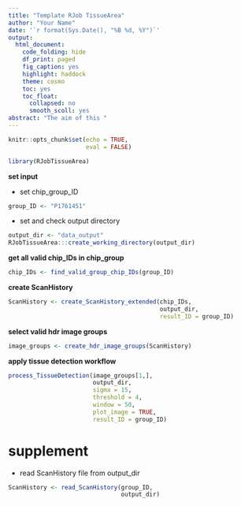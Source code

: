```yaml
---
title: "Template RJob TissueArea"
author: "Your Name"
date: '`r format(Sys.Date(), "%B %d, %Y")`'
output:
  html_document:
    code_folding: hide
    df_print: paged
    fig_caption: yes
    highlight: haddock
    theme: cosmo
    toc: yes
    toc_float:
      collapsed: no
      smooth_scoll: yes
abstract: "The aim of this "
---
```


```r
knitr::opts_chunk$set(echo = TRUE,
                      eval = FALSE)

library(RJobTissueArea)
```

**set input**

- set chip_group_ID

```r
group_ID <- "P1761451"
```

- set and check output directory

```r
output_dir <- "data_output"
RJobTissueArea:::create_working_directory(output_dir)
```

**get all valid chip_IDs in chip_group**

```r
chip_IDs <- find_valid_group_chip_IDs(group_ID)
```

**create ScanHistory**

```r
ScanHistory <- create_ScanHistory_extended(chip_IDs,
                                           output_dir,
                                           result_ID = group_ID)
```

**select valid hdr image groups**

```r
image_groups <- create_hdr_image_groups(ScanHistory)
```

**apply tissue detection workflow**

```r
process_TissueDetection(image_groups[1,],
                        output_dir,
                        sigma = 15,
                        threshold = 4,
                        window = 50,
                        plot_image = TRUE,
                        result_ID = group_ID)
```

# supplement

- read ScanHistory file from output_dir

```r
ScanHistory <- read_ScanHistory(group_ID,
                                output_dir)
```
